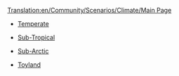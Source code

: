 [[Translation:en/Community/Scenarios/Climate/Main Page]]
*[[en/Community/Scenarios/Climate/Temperate|Temperate]]

*[[en/Community/Scenarios/Climate/Sub-Tropical|Sub-Tropical]]

*[[en/Community/Scenarios/Climate/Sub-Arctic|Sub-Arctic]]

*[[en/Community/Scenarios/Climate/Toyland|Toyland]]